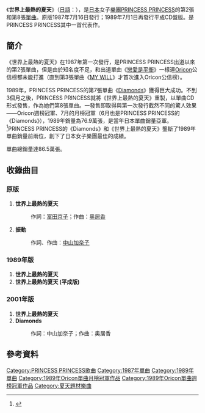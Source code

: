 {{Infobox Single
| Name           = 世界上最熱的夏天<br />{{lang|ja|世界でいちばん熱い夏}}
| Artist         = [[PRINCESS_PRINCESS|PRINCESS PRINCESS]]
| Album          = 
| A-side         = 
| B-side         = 
| Released       = 1987年7月16日<br />1989年7月1日（[[CD|CD]]盤）<br />2001年8月8日（再售）
| Format         = 
| Recorded       = 
| Genre          = [[J-POP|J-POP]]
| Length         = 
| Label          = [[日本索尼音樂|CBS Sony]]<br />[[Sony_Records|Sony Records]]（再售）)
| Writer         = [[富田京子|富田京子]]、[[岸谷香|奥居香]]
| Producer       = PRIENCESS PRINCESS
| Certification  = 
| Chart position = *週間最高排行第1位（1989年版，[[Oricon|Oricon]]）
*1989年7月度月間排行第1位（[[Oricon|Oricon]]）
*1989年度年間排行第2位（[[Oricon|Oricon]]）
  | Last single    = [[戀愛是平衡|戀愛是平衡]] <br /> （1987年）
  | This single    = '''世界上最熱的夏天''' <br /> （1987年）
  | Next single    = [[MY_WILL_(PRINCESS_PRINCESS單曲)|MY WILL]]<br />（1987年）
{{Extra chronology 2
  | Artist         = [[PRINCESS_PRINCESS|PRINCESS PRINCESS]]
  | Type           = single
  | Last single    = [[Diamonds_(PRINCESS_PRINCESS單曲)|Diamonds]]<br />（1989年）
  | This single    = '''世界上最熱的夏天''' <br /> （1989年）
  | Next single    = [[OH_YEAH!_(單曲)|OH YEAH!]]<br />（1990年）
  }}
}}
《'''世界上最熱的夏天'''》（[[日語|日語]]：{{lang|ja|'''世界でいちばん熱い夏'''}}），是[[日本|日本]]女子[[樂團|樂團]][[PRINCESS_PRINCESS|PRINCESS PRINCESS]]的第2張和第8張[[單曲|單曲]]。原版1987年7月16日發行；1989年7月1日再發行平成CD盤版。是PRINCESS PRINCESS其中一首代表作。

==簡介==
《世界上最熱的夏天》在1987年第一次發行，是PRINCESS PRINCESS出道以來的第2張單曲，但是由於知名度不足，和出道單曲《[[戀愛是平衡|戀愛是平衡]]》一樣連[[Oricon|Oricon]]公信榜都未能打進（直到第3張單曲《[[MY_WILL_(PRINCESS_PRINCESS單曲)|MY WILL]]》才首次進入Oricon公信榜）。

1989年，PRINCESS PRINCESS的第7張單曲《[[Diamonds_(PRINCESS_PRINCESS單曲)|Diamonds]]》獲得巨大成功。不到3個月之後，PRINCESS PRINCESS就將《世界上最熱的夏天》重製，以單曲CD形式發售，作為她們第8張單曲。一發售即取得與第一次發行截然不同的驚人效果——Oricon週榜冠軍、7月的月榜冠軍（6月也是PRINCESS PRINCESS的《Diamonds》），1989年銷量為76.9萬張，是當年日本單曲銷量亞軍。<ref>{{Cite web |url=http://www.musictvprogram.com/corner-ranking-1989.html |script-title=ja:1989年間シングルランキング TOP100 |access-date=2010-05-22 |archive-url=https://web.archive.org/web/20100328101939/http://www.musictvprogram.com/corner-ranking-1989.html |archive-date=2010-03-28 |dead-url=yes }}</ref>PRINCESS PRINCESS的《Diamonds》和《世界上最熱的夏天》壟斷了1989年單曲銷量前兩位，創下了日本女子樂團最佳的成績。

單曲總銷量達86.5萬張。

== 收錄曲目 ==
=== 原版 ===
# '''世界上最熱的夏天'''
#:作詞：[[富田京子|富田京子]]；作曲：[[奥居香|奥居香]]
# '''振動'''
#:作詞、作曲：[[中山加奈子|中山加奈子]]

=== 1989年版 ===
# '''世界上最熱的夏天'''
# '''世界上最熱的夏天 (平成版)'''

=== 2001年版 ===
# '''世界上最熱的夏天'''
# '''Diamonds'''
#:作詞：中山加奈子；作曲：奥居香

==參考資料==
{{reflist}}

{{DEFAULTSORT:Sekai-de Ichiban Atsui Natsu}}
[[Category:PRINCESS_PRINCESS歌曲|Category:PRINCESS PRINCESS歌曲]]
[[Category:1987年單曲|Category:1987年單曲]]
[[Category:1989年單曲|Category:1989年單曲]]
[[Category:1989年Oricon單曲月榜冠軍作品|Category:1989年Oricon單曲月榜冠軍作品]]
[[Category:1989年Oricon單曲週榜冠軍作品|Category:1989年Oricon單曲週榜冠軍作品]]
[[Category:夏天題材樂曲|Category:夏天題材樂曲]]